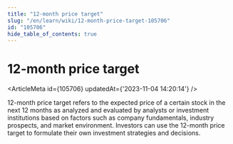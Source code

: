 ```yaml
---
title: "12-month price target"
slug: "/en/learn/wiki/12-month-price-target-105706"
id: "105706"
hide_table_of_contents: true
---
```



# 12-month price target

<ArticleMeta id={105706} updatedAt={'2023-11-04 14:20:14'} />
<div className='border-solid border-b border-t-0 my-4 border-[var(--ifm-color-gray-300)]' />

12-month price target refers to the expected price of a certain stock in the next 12 months as analyzed and evaluated by analysts or investment institutions based on factors such as company fundamentals, industry prospects, and market environment. Investors can use the 12-month price target to formulate their own investment strategies and decisions.
